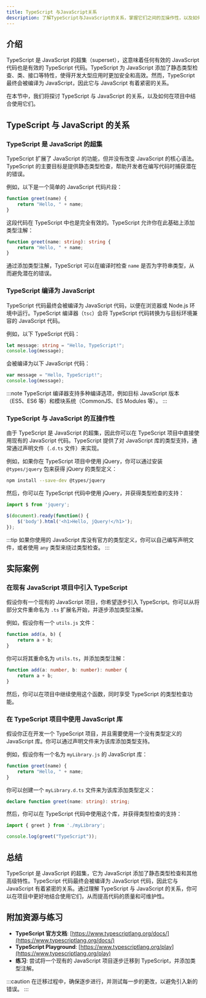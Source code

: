 ```yaml
---
title: TypeScript 与JavaScript关系
description: 了解TypeScript与JavaScript的关系，掌握它们之间的互操作性，以及如何在实际项目中结合使用它们。
---
```


## 介绍

TypeScript 是 JavaScript 的超集（superset），这意味着任何有效的 JavaScript 代码也是有效的 TypeScript 代码。TypeScript 为 JavaScript 添加了静态类型检查、类、接口等特性，使得开发大型应用时更加安全和高效。然而，TypeScript 最终会被编译为 JavaScript，因此它与 JavaScript 有着紧密的关系。

在本节中，我们将探讨 TypeScript 与 JavaScript 的关系，以及如何在项目中结合使用它们。

## TypeScript 与 JavaScript 的关系

### TypeScript 是 JavaScript 的超集

TypeScript 扩展了 JavaScript 的功能，但并没有改变 JavaScript 的核心语法。TypeScript 的主要目标是提供静态类型检查，帮助开发者在编写代码时捕获潜在的错误。

例如，以下是一个简单的 JavaScript 代码片段：

```javascript
function greet(name) {
    return "Hello, " + name;
}
```

这段代码在 TypeScript 中也是完全有效的。TypeScript 允许你在此基础上添加类型注解：

```typescript
function greet(name: string): string {
    return "Hello, " + name;
}
```

通过添加类型注解，TypeScript 可以在编译时检查 `name` 是否为字符串类型，从而避免潜在的错误。

### TypeScript 编译为 JavaScript

TypeScript 代码最终会被编译为 JavaScript 代码，以便在浏览器或 Node.js 环境中运行。TypeScript 编译器（`tsc`）会将 TypeScript 代码转换为与目标环境兼容的 JavaScript 代码。

例如，以下 TypeScript 代码：

```typescript
let message: string = "Hello, TypeScript!";
console.log(message);
```

会被编译为以下 JavaScript 代码：

```javascript
var message = "Hello, TypeScript!";
console.log(message);
```

:::note
TypeScript 编译器支持多种编译选项，例如目标 JavaScript 版本（ES5、ES6 等）和模块系统（CommonJS、ES Modules 等）。
:::

### TypeScript 与 JavaScript 的互操作性

由于 TypeScript 是 JavaScript 的超集，因此你可以在 TypeScript 项目中直接使用现有的 JavaScript 代码。TypeScript 提供了对 JavaScript 库的类型支持，通常通过声明文件（`.d.ts` 文件）来实现。

例如，如果你在 TypeScript 项目中使用 jQuery，你可以通过安装 `@types/jquery` 包来获得 jQuery 的类型定义：

```bash
npm install --save-dev @types/jquery
```

然后，你可以在 TypeScript 代码中使用 jQuery，并获得类型检查的支持：

```typescript
import $ from 'jquery';

$(document).ready(function() {
    $('body').html('<h1>Hello, jQuery!</h1>');
});
```

:::tip
如果你使用的 JavaScript 库没有官方的类型定义，你可以自己编写声明文件，或者使用 `any` 类型来绕过类型检查。
:::

## 实际案例

### 在现有 JavaScript 项目中引入 TypeScript

假设你有一个现有的 JavaScript 项目，你希望逐步引入 TypeScript。你可以从将部分文件重命名为 `.ts` 扩展名开始，并逐步添加类型注解。

例如，假设你有一个 `utils.js` 文件：

```javascript
function add(a, b) {
    return a + b;
}
```

你可以将其重命名为 `utils.ts`，并添加类型注解：

```typescript
function add(a: number, b: number): number {
    return a + b;
}
```

然后，你可以在项目中继续使用这个函数，同时享受 TypeScript 的类型检查功能。

### 在 TypeScript 项目中使用 JavaScript 库

假设你正在开发一个 TypeScript 项目，并且需要使用一个没有类型定义的 JavaScript 库。你可以通过声明文件来为该库添加类型支持。

例如，假设你有一个名为 `myLibrary.js` 的 JavaScript 库：

```javascript
function greet(name) {
    return "Hello, " + name;
}
```

你可以创建一个 `myLibrary.d.ts` 文件来为该库添加类型定义：

```typescript
declare function greet(name: string): string;
```

然后，你可以在 TypeScript 代码中使用这个库，并获得类型检查的支持：

```typescript
import { greet } from './myLibrary';

console.log(greet("TypeScript"));
```

## 总结

TypeScript 是 JavaScript 的超集，它为 JavaScript 添加了静态类型检查和其他高级特性。TypeScript 代码最终会被编译为 JavaScript 代码，因此它与 JavaScript 有着紧密的关系。通过理解 TypeScript 与 JavaScript 的关系，你可以在项目中更好地结合使用它们，从而提高代码的质量和可维护性。

## 附加资源与练习

- **TypeScript 官方文档**: [https://www.typescriptlang.org/docs/](https://www.typescriptlang.org/docs/)
- **TypeScript Playground**: [https://www.typescriptlang.org/play](https://www.typescriptlang.org/play)
- **练习**: 尝试将一个现有的 JavaScript 项目逐步迁移到 TypeScript，并添加类型注解。

:::caution
在迁移过程中，确保逐步进行，并测试每一步的更改，以避免引入新的错误。
:::